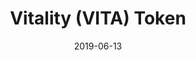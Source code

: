 ---
title: Vitality (VITA) Token
category: Project
status: publish
date: 2019-06-13
slug: The first XRC20 token launched on the IoTeX Network for community rewards and on-chain incentives.
website: https://iotex.io/vita
twitter: https://twitter.com/vitatoken
logo: /img/Vitality (VITA) Token.png
featured_img: https://wp.gcap1.iotex.io/wp-content/uploads/2020/09/vita-header.png
telegram:
---